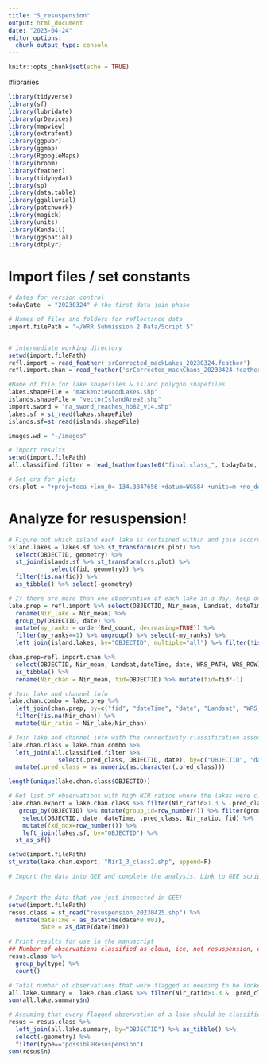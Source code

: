 ```yaml
---
title: "5_resuspension"
output: html_document
date: "2023-04-24"
editor_options: 
  chunk_output_type: console
---
```


```r
knitr::opts_chunk$set(echo = TRUE)
```

#libraries
```r
library(tidyverse)
library(sf)
library(lubridate)
library(grDevices)
library(mapview)
library(extrafont)
library(ggpubr)
library(ggmap)
library(RgoogleMaps)
library(broom)
library(feather)
library(tidyhydat)
library(sp)
library(data.table)
library(ggalluvial)
library(patchwork)
library(magick)
library(units)
library(Kendall)
library(ggspatial)
library(dtplyr)
```

# Import files / set constants
```r
# dates for version control
todayDate  = "20230324" # the first data join phase

# Names of files and folders for reflectance data
import.filePath = "~/WRR Submission 2 Data/Script 5"


# intermediate working directory
setwd(import.filePath)
refl.import = read_feather('srCorrected_mackLakes_20230324.feather')
refl.import.chan = read_feather('srCorrected_mackChans_20230424.feather')

#Name of file for lake shapefiles & island polygon shapefiles
lakes.shapeFile = "mackenzieGoodLakes.shp"
islands.shapeFile = "vectorIslandArea2.shp"
import.sword = "na_sword_reaches_hb82_v14.shp"
lakes.sf = st_read(lakes.shapeFile)
islands.sf=st_read(islands.shapeFile)

images.wd = "~/images"

# import results
setwd(import.filePath)
all.classified.filter = read_feather(paste0("final.class_", todayDate, ".feather")) 

# Set crs for plots
crs.plot = "+proj=tcea +lon_0=-134.3847656 +datum=WGS84 +units=m +no_defs"
```


# Analyze for resuspension!
```r
# Figure out which island each lake is contained within and join accordingly
island.lakes = lakes.sf %>% st_transform(crs.plot) %>% 
  select(OBJECTID, geometry) %>% 
  st_join(islands.sf %>% st_transform(crs.plot) %>% 
            select(fid, geometry)) %>% 
  filter(!is.na(fid)) %>% 
  as_tibble() %>% select(-geometry)

# If there are more than one observation of each lake in a day, keep only the one with the most pixels. 
lake.prep = refl.import %>% select(OBJECTID, Nir_mean, Landsat, dateTime, date, WRS_PATH, WRS_ROW, Red_count) %>%
  rename(Nir_lake = Nir_mean) %>% 
  group_by(OBJECTID, date) %>%  
  mutate(my_ranks = order(Red_count, decreasing=TRUE)) %>% 
  filter(my_ranks==1) %>% ungroup() %>% select(-my_ranks) %>% 
  left_join(island.lakes, by="OBJECTID", multiple="all") %>% filter(!is.na(fid))

chan.prep=refl.import.chan %>% 
  select(OBJECTID, Nir_mean, Landsat,dateTime, date, WRS_PATH, WRS_ROW) %>%
  as_tibble() %>% 
  rename(Nir_chan = Nir_mean, fid=OBJECTID) %>% mutate(fid=fid*-1)

# Join lake and channel info 
lake.chan.combo = lake.prep %>% 
  left_join(chan.prep, by=c("fid", "dateTime", "date", "Landsat", "WRS_PATH", "WRS_ROW")) %>% 
  filter(!is.na(Nir_chan)) %>% 
  mutate(Nir_ratio = Nir_lake/Nir_chan)

# Join lake and channel info with the connectivity classification associated with the observation
lake.chan.class = lake.chan.combo %>% 
  left_join(all.classified.filter %>% 
              select(.pred_class, OBJECTID, date), by=c("OBJECTID", "date")) %>% 
  mutate(.pred_class = as.numeric(as.character(.pred_class)))

length(unique(lake.chan.class$OBJECTID))

# Get list of observations with high NIR ratios where the lakes were classified as high connectivity (class 2). Keep only one observation for each lake. Export these observations for import into a GEE script for visual inspection  
lake.chan.export = lake.chan.class %>% filter(Nir_ratio>1.3 & .pred_class==2) %>% 
   group_by(OBJECTID) %>% mutate(group_id=row_number()) %>% filter(group_id==1) %>% ungroup() %>% 
    select(OBJECTID, date, dateTime, .pred_class, Nir_ratio, fid) %>%
    mutate(fxd_ndx=row_number()) %>% 
    left_join(lakes.sf, by="OBJECTID") %>% 
  st_as_sf()

setwd(import.filePath)
st_write(lake.chan.export, "Nir1_3_class2.shp", append=F)

# Import the data into GEE and complete the analysis. Link to GEE script here: https://code.earthengine.google.com/b2a63a5cd472a802a08c1a5d794fbf85


# Import the data that you just inspected in GEE! 
setwd(import.filePath)
resus.class = st_read("resuspension_20230425.shp") %>% 
  mutate(dateTime = as_datetime(date*0.001),
         date = as_date(dateTime))

# Print results for use in the manuscript
## Number of observations classified as cloud, ice, not resuspension, or possible resuspension
resus.class %>% 
  group_by(type) %>% 
  count()

# Total number of observations that were flagged as needing to be looked at for resuspension
all.lake.summary =  lake.chan.class %>% filter(Nir_ratio>1.3 & .pred_class==2) %>% group_by(OBJECTID) %>% count() %>% ungroup()
sum(all.lake.summary$n)

# Assuming that every flagged observation of a lake should be classified the same way with regaurds to resuspension, calculate the number of total resuspension observations you'd expect
resus = resus.class %>% 
  left_join(all.lake.summary, by="OBJECTID") %>% as_tibble() %>% 
  select(-geometry) %>% 
  filter(type=="possibleResuspension")
sum(resus$n)
```

